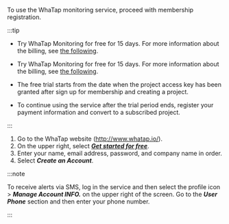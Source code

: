 To use the WhaTap monitoring service, proceed with membership registration.

:::tip

<InDoc product='quick-guide'>

-   Try WhaTap Monitoring for free for 15 days. For more information about the billing, see [the following](management/billing). 

</InDoc>

<Xclude product='quick-guide'>

-   Try WhaTap Monitoring for free for 15 days. For more information about the billing, see [the following](../management/billing). 

</Xclude>

-   The free trial starts from the date when the project access key has been granted after sign up for membership and creating a project.

-   To continue using the service after the trial period ends, register your payment information and convert to a subscribed project.

:::

1.  Go to the WhaTap website (http://www.whatap.io/).
2.  On the upper right, select **_[Get started for free](https://www.whatap.io/ko/signup/)_**.
3.  Enter your name, email address, password, and company name in order.
4.  Select **_Create an Account_**.

:::note

To receive alerts via SMS, log in the service and then select the profile icon > **_Manage Account INFO._** on the upper right of the screen. Go to the **_User Phone_** section and then enter your phone number.

:::
